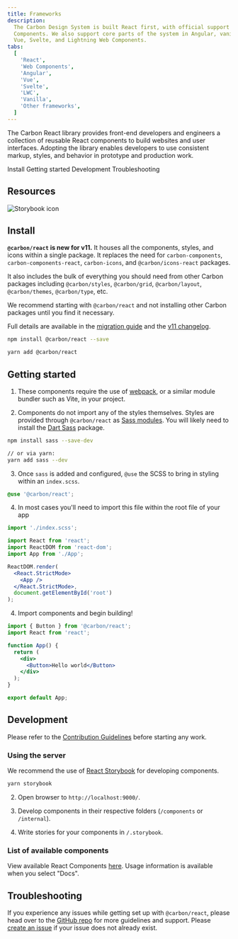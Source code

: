 ```yaml
---
title: Frameworks
description:
  The Carbon Design System is built React first, with official support for Web
  Components. We also support core parts of the system in Angular, vanilla JS,
  Vue, Svelte, and Lightning Web Components.
tabs:
  [
    'React',
    'Web Components',
    'Angular',
    'Vue',
    'Svelte',
    'LWC',
    'Vanilla',
    'Other frameworks',
  ]
---
```


<PageDescription>

The Carbon React library provides front-end developers and engineers a
collection of reusable React components to build websites and user interfaces.
Adopting the library enables developers to use consistent markup, styles, and
behavior in prototype and production work.

</PageDescription>

<AnchorLinks>

<AnchorLink>Install</AnchorLink>
<AnchorLink>Getting started</AnchorLink>
<AnchorLink>Development</AnchorLink>
<AnchorLink>Troubleshooting</AnchorLink>

</AnchorLinks>

## Resources

<Row className="resource-card-group">
<Column colLg={4} colMd={4} noGutterSm>
  <ResourceCard
    subTitle="Carbon React"
    href="https://react.carbondesignsystem.com"
    >

![Storybook icon](images/storybook.svg)

  </ResourceCard>
</Column>
    <Column colMd={4} colLg={4} noGutterSm>
    <ResourceCard
      subTitle="Try React components with CodeSandbox"
      href="https://codesandbox.io/s/x2mjypo6pp">
      <MdxIcon name="codesandbox" />
    </ResourceCard>
  </Column>
</Row>

## Install

<InlineNotification>

**`@carbon/react` is new for v11.** It houses all the components, styles, and
icons within a single package. It replaces the need for `carbon-components`,
`carbon-components-react`, `carbon-icons`, and `@carbon/icons-react` packages.

It also includes the bulk of everything you should need from other Carbon
packages including `@carbon/styles`, `@carbon/grid`, `@carbon/layout`,
`@carbon/themes`, `@carbon/type`, etc.

We recommend starting with `@carbon/react` and not installing other Carbon
packages until you find it necessary.

Full details are available in the [migration guide](/migrating/guide/develop)
and the
[v11 changelog](https://github.com/carbon-design-system/carbon/blob/main/docs/migration/v11.md).

</InlineNotification>

<Title> Using npm: </Title>

```bash
npm install @carbon/react --save
```

<Title>
  If you prefer <a href="https://yarnpkg.com">Yarn</a>:
</Title>

```bash
yarn add @carbon/react
```

## Getting started

1.  These components require the use of
    [webpack](https://webpack.js.org/guides/getting-started/), or a similar
    module bundler such as Vite, in your project.

2.  Components do not import any of the styles themselves. Styles are provided
    through `@carbon/react` as
    [Sass modules](https://sass-lang.com/blog/the-module-system-is-launched).
    You will likely need to install the
    [Dart Sass](https://npmjs.com/package/sass) package.

```bash
npm install sass --save-dev

// or via yarn:
yarn add sass --dev
```

3.  Once `sass` is added and configured, `@use` the SCSS to bring in styling
    within an `index.scss`.

```scss path=./index.scss
@use '@carbon/react';
```

4. In most cases you'll need to import this file within the root file of your
   app

```jsx path=./main.jsx
import './index.scss';

import React from 'react';
import ReactDOM from 'react-dom';
import App from './App';

ReactDOM.render(
  <React.StrictMode>
    <App />
  </React.StrictMode>,
  document.getElementById('root')
);
```

4. Import components and begin building!

```jsx path=./App.jsx
import { Button } from '@carbon/react';
import React from 'react';

function App() {
  return (
    <div>
      <Button>Hello world</Button>
    </div>
  );
}

export default App;
```

## Development

Please refer to the
[Contribution Guidelines](https://github.com/carbon-design-system/carbon/blob/v10/.github/CONTRIBUTING.md)
before starting any work.

### Using the server

We recommend the use of
[React Storybook](https://github.com/storybooks/react-storybook) for developing
components.

<Title> Start the server: </Title>

```bash
yarn storybook
```

2.  Open browser to `http://localhost:9000/`.

3.  Develop components in their respective folders (`/components` or
    `/internal`).

4.  Write stories for your components in `/.storybook`.

### List of available components

View available React Components [here](http://react.carbondesignsystem.com).
Usage information is available when you select "Docs".

## Troubleshooting

If you experience any issues while getting set up with `@carbon/react`, please
head over to the
[GitHub repo](https://github.com/carbon-design-system/carbon/tree/v10/packages/react)
for more guidelines and support. Please
[create an issue](https://github.com/carbon-design-system/carbon/issues) if your
issue does not already exist.
